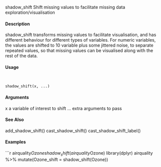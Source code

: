 

shadow_shift Shift missing values to facilitate missing data exploration/visualisation

####  Description 

shadow_shift transforms missing values to facilitate visualisation, and has different behaviour for different types of variables. For numeric variables, the values are shifted to 10 variable plus some
jittered noise, to separate repeated values, so that missing values can be visualised along with the rest of the data.

####  Usage 
<pre><code>

shadow_shift(x, ...)
</code></pre>
#### Arguments 

x a variable of interest to shift
... extra arguments to pass

#### See Also 

add_shadow_shift() cast_shadow_shift() cast_shadow_shift_label()

#### Examples 
```r

airquality$Ozone
shadow_shift(airquality$Ozone)
library(dplyr)
airquality %>%
mutate(Ozone_shift = shadow_shift(Ozone))

